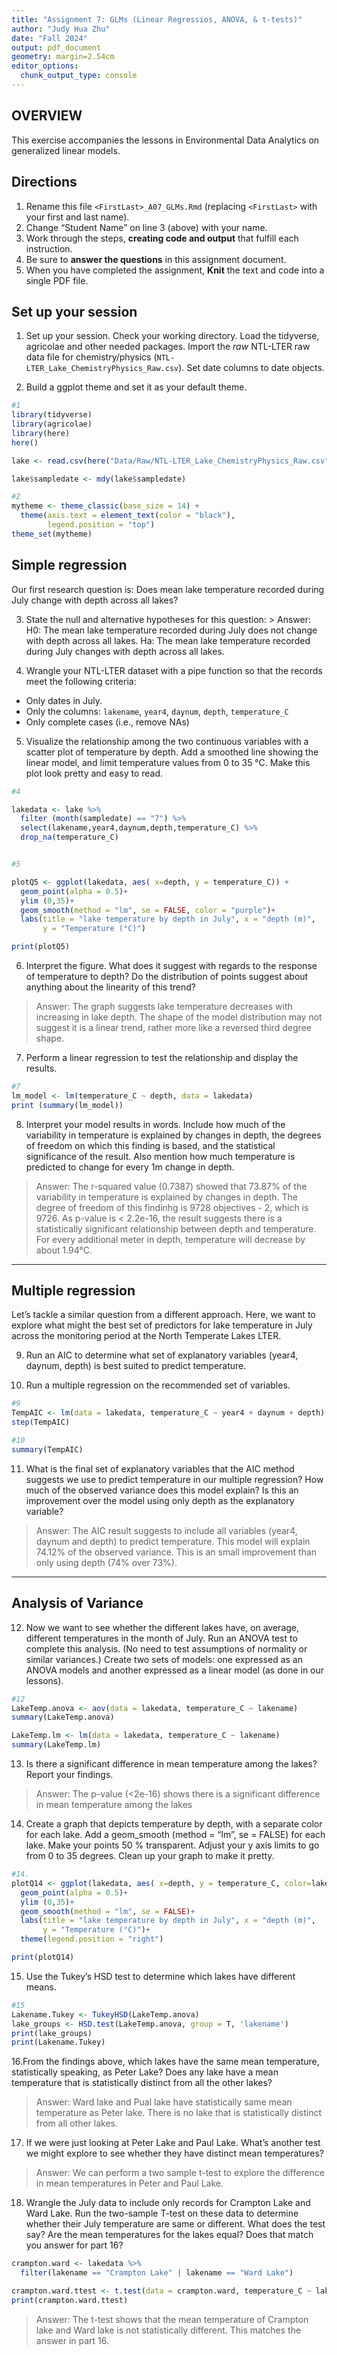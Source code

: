 ```yaml
---
title: "Assignment 7: GLMs (Linear Regressios, ANOVA, & t-tests)"
author: "Judy Hua Zhu"
date: "Fall 2024"
output: pdf_document
geometry: margin=2.54cm
editor_options: 
  chunk_output_type: console
---
```


## OVERVIEW

This exercise accompanies the lessons in Environmental Data Analytics on generalized linear models. 

## Directions
1. Rename this file `<FirstLast>_A07_GLMs.Rmd` (replacing `<FirstLast>` with your first and last name).
2. Change "Student Name" on line 3 (above) with your name.
3. Work through the steps, **creating code and output** that fulfill each instruction.
4. Be sure to **answer the questions** in this assignment document.
5. When you have completed the assignment, **Knit** the text and code into a single PDF file.


## Set up your session 
1. Set up your session. Check your working directory. Load the tidyverse, agricolae and other needed packages. Import the *raw* NTL-LTER raw data file for chemistry/physics (`NTL-LTER_Lake_ChemistryPhysics_Raw.csv`). Set date columns to date objects.

2. Build a ggplot theme and set it as your default theme.

```r
#1
library(tidyverse)
library(agricolae)   
library(here)
here()

lake <- read.csv(here("Data/Raw/NTL-LTER_Lake_ChemistryPhysics_Raw.csv"), stringsAsFactors = TRUE)

lake$sampledate <- mdy(lake$sampledate)

#2
mytheme <- theme_classic(base_size = 14) +
  theme(axis.text = element_text(color = "black"), 
        legend.position = "top")
theme_set(mytheme)

```

## Simple regression
Our first research question is: Does mean lake temperature recorded during July change with depth across all lakes?

3. State the null and alternative hypotheses for this question:
> Answer:
H0: The mean lake temperature recorded during July does not change with depth across all lakes.
Ha: The mean lake temperature recorded during July changes with depth across all lakes.


4.  Wrangle your NTL-LTER dataset with a pipe function so that the records meet the following criteria: 
 * Only dates in July. 
 * Only the columns: `lakename`, `year4`, `daynum`, `depth`, `temperature_C`
 * Only complete cases (i.e., remove NAs)

5. Visualize the relationship among the two continuous variables with a scatter plot of temperature by depth. Add a smoothed line showing the linear model, and limit temperature values from 0 to 35 °C. Make this plot look pretty and easy to read.

```r
#4

lakedata <- lake %>% 
  filter (month(sampledate) == "7") %>% 
  select(lakename,year4,daynum,depth,temperature_C) %>% 
  drop_na(temperature_C)


#5

plotQ5 <- ggplot(lakedata, aes( x=depth, y = temperature_C)) +
  geom_point(alpha = 0.5)+
  ylim (0,35)+
  geom_smooth(method = "lm", se = FALSE, color = "purple")+
  labs(title = "lake temperature by depth in July", x = "depth (m)", 
       y = "Temperature (°C)")

print(plotQ5)

```


6. Interpret the figure. What does it suggest with regards to the response of temperature to depth? Do the distribution of points suggest about anything about the linearity of this trend?

> Answer: 
The graph suggests lake temperature decreases with increasing in lake depth. The shape of the model distribution may not suggest it is a linear trend, rather more like a reversed third degree shape.

7. Perform a linear regression to test the relationship and display the results.

```r
#7
lm_model <- lm(temperature_C ~ depth, data = lakedata)
print (summary(lm_model))

```


8. Interpret your model results in words. Include how much of the variability in temperature is explained by changes in depth, the degrees of freedom on which this finding is based, and the statistical significance of the result. Also mention how much temperature is predicted to change for every 1m change in depth. 

> Answer: The r-squared value (0.7387) showed that 73.87% of the variability in temperature is explained by changes in depth. The degree of freedom of this findinhg is 9728 objectives - 2, which is 9726. As p-value is < 2.2e-16, the result suggests  there is a statistically significant relationship between depth and temperature. For every additional meter in depth, temperature will decrease by about 1.94°C.


---

## Multiple regression
Let's tackle a similar question from a different approach. Here, we want to explore what might the best set of predictors for lake temperature in July across the monitoring period at the North Temperate Lakes LTER. 


9. Run an AIC to determine what set of explanatory variables (year4, daynum, depth) is best suited to predict temperature.

10. Run a multiple regression on the recommended set of variables. 

```r
#9
TempAIC <- lm(data = lakedata, temperature_C ~ year4 + daynum + depth)
step(TempAIC)

#10
summary(TempAIC)

```

11. What is the final set of explanatory variables that the AIC method suggests we use to predict temperature in our multiple regression? How much of the observed variance does this model explain? Is this an improvement over the model using only depth as the explanatory variable?

> Answer: The AIC result suggests to include all variables (year4, daynum and depth) to predict temperature. This model will explain 74.12% of the observed variance. This is an small improvement than only using depth (74% over 73%).



---
## Analysis of Variance

12. Now we want to see whether the different lakes have, on average, different temperatures in the month of July. Run an ANOVA test to complete this analysis. (No need to test assumptions of normality or similar variances.) Create two sets of models: one expressed as an ANOVA models and another expressed as a linear model (as done in our lessons).

```r
#12
LakeTemp.anova <- aov(data = lakedata, temperature_C ~ lakename)
summary(LakeTemp.anova)

LakeTemp.lm <- lm(data = lakedata, temperature_C ~ lakename)
summary(LakeTemp.lm)
```

13. Is there a significant difference in mean temperature among the lakes? Report your findings. 

> Answer: The p-value (<2e-16) shows there is a significant difference in mean temperature among the lakes


14. Create a graph that depicts temperature by depth, with a separate color for each lake. Add a geom_smooth (method = "lm", se = FALSE) for each lake. Make your points 50 % transparent. Adjust your y axis limits to go from 0 to 35 degrees. Clean up your graph to make it pretty. 

```r
#14.
plotQ14 <- ggplot(lakedata, aes( x=depth, y = temperature_C, color=lakename)) +
  geom_point(alpha = 0.5)+
  ylim (0,35)+
  geom_smooth(method = "lm", se = FALSE)+
  labs(title = "lake temperature by depth in July", x = "depth (m)", 
       y = "Temperature (°C)")+
  theme(legend.position = "right")

print(plotQ14)

```

15. Use the Tukey's HSD test to determine which lakes have different means.

```r
#15
Lakename.Tukey <- TukeyHSD(LakeTemp.anova)
lake_groups <- HSD.test(LakeTemp.anova, group = T, 'lakename')
print(lake_groups)
print(Lakename.Tukey)
```

16.From the findings above, which lakes have the same mean temperature, statistically speaking, as Peter Lake? Does any lake have a mean temperature that is statistically distinct from all the other lakes?

>Answer: Ward lake and Pual lake have statistically same mean temperature as Peter lake. There is no lake that is statistically distinct from all other lakes.

 
17. If we were just looking at Peter Lake and Paul Lake. What's another test we might explore to see whether they have distinct mean temperatures? 

>Answer: We can perform a two sample t-test to explore the difference in mean temperatures in Peter and Paul Lake.



18. Wrangle the July data to include only records for Crampton Lake and Ward Lake. Run the two-sample T-test on these data to determine whether their July temperature are same or different. What does the test say? Are the mean temperatures for the lakes equal? Does that match you answer for part 16?

```r
crampton.ward <- lakedata %>% 
  filter(lakename == "Crampton Lake" | lakename == "Ward Lake")

crampton.ward.ttest <- t.test(data = crampton.ward, temperature_C ~ lakename)
print(crampton.ward.ttest)
```

>Answer: The t-test shows that the mean temperature of Crampton lake and Ward lake is not statistically different. This matches the answer in part 16.
